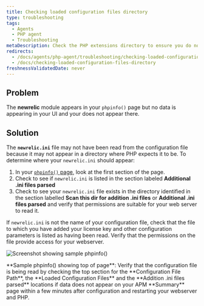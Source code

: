 ```yaml
---
title: Checking loaded configuration files directory
type: troubleshooting
tags:
  - Agents
  - PHP agent
  - Troubleshooting
metaDescription: Check the PHP extensions directory to ensure you do not have a non-standard installation for the New Relic PHP agent.
redirects:
  - /docs/agents/php-agent/troubleshooting/checking-loaded-configuration-files-directory
  - /docs/checking-loaded-configuration-files-directory
freshnessValidatedDate: never
---
```



## Problem

The <DoNotTranslate>**newrelic**</DoNotTranslate> module appears in your `phpinfo()` page but no data is appearing in your UI and your <InlinePopover type="licenseKey" /> does not appear there.

## Solution

The <DoNotTranslate>**`newrelic.ini`**</DoNotTranslate> file may not have been read from the configuration file because it may not appear in a directory where PHP expects it to be. To determine where your `newrelic.ini` should appear:

1. In your [`phpinfo()` page](/docs/php/php-kb-103), look at the first section of the page.
2. Check to see if `newrelic.ini` is listed in the section labeled <DoNotTranslate>**Additional .ini files parsed**</DoNotTranslate>
3. Check to see your `newrelic.ini` file exists in the directory identified in the section labelled <DoNotTranslate>**Scan this dir for addition .ini files**</DoNotTranslate> or <DoNotTranslate>**Additional .ini files parsed**</DoNotTranslate> and verify that permissions are suitable for your web server to read it.

If `newrelic.ini` is not the name of your configuration file, check that the file to which you have added your license key and other configuration parameters is listed as having been read. Verify that the permissions on the file provide access for your webserver.

<img
  title="doc_example_phpinfo_top_0.png"
  alt="Screenshot showing sample phpinfo()"
  src={apmPhpInfo}
/>

<figcaption>
  <DoNotTranslate>**Sample phpinfo() showing top of page**</DoNotTranslate>: Verify that the configuration file is being read by checking the top section for the <DoNotTranslate>**Configuration File Path**</DoNotTranslate>, the <DoNotTranslate>**Loaded Configuration Files**</DoNotTranslate> and the <DoNotTranslate>**Addition .ini files parsed**</DoNotTranslate> locations if data does not appear on your APM <DoNotTranslate>**Summary**</DoNotTranslate> page within a few minutes after configuration and restarting your webserver and PHP.
</figcaption>
